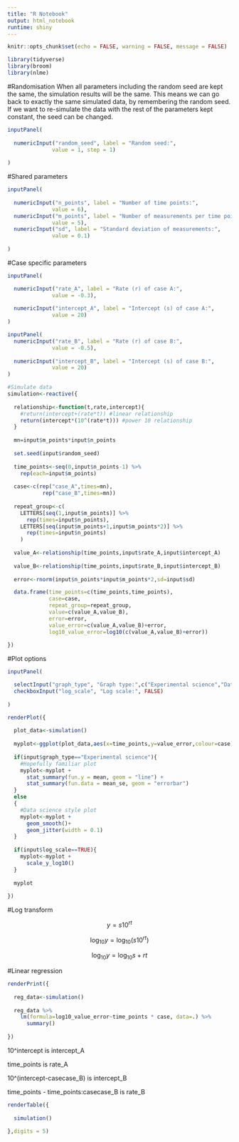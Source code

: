 ```yaml
---
title: "R Notebook"
output: html_notebook
runtime: shiny
---
```


```r

knitr::opts_chunk$set(echo = FALSE, warning = FALSE, message = FALSE)

library(tidyverse)
library(broom)
library(nlme)

```

#Randomisation
When all parameters including the random seed are kept the same, the simulation results will be the same. This means we can go back to exactly the same simulated data, by remembering the random seed. If we want to re-simulate the data with the rest of the parameters kept constant, the seed can be changed.
```r
inputPanel(
  
  numericInput("random_seed", label = "Random seed:",
              value = 1, step = 1)
  
)
```

#Shared parameters

```r
inputPanel(
  
  numericInput("n_points", label = "Number of time points:",
              value = 6),
  numericInput("m_points", label = "Number of measurements per time point:",
              value = 5),
  numericInput("sd", label = "Standard deviation of measurements:",
              value = 0.1)
  
)
```

#Case specific parameters

```r
inputPanel(

  numericInput("rate_A", label = "Rate (r) of case A:",
              value = -0.3),
  
  numericInput("intercept_A", label = "Intercept (s) of case A:",
              value = 20)
)

inputPanel(
  numericInput("rate_B", label = "Rate (r) of case B:",
              value = -0.5),
  
  numericInput("intercept_B", label = "Intercept (s) of case B:",
              value = 20)
)


```

```r

#Simulate data
simulation<-reactive({
  
  relationship<-function(t,rate,intercept){
    #return(intercept+(rate*t)) #linear relationship
    return(intercept*(10^(rate*t))) #power 10 relationship
  }
  
  mn=input$m_points*input$n_points
  
  set.seed(input$random_seed)
  
  time_points<-seq(0,input$n_points-1) %>%
    rep(each=input$m_points)
  
  case<-c(rep("case_A",times=mn),
           rep("case_B",times=mn))
  
  repeat_group<-c(
    LETTERS[seq(1,input$m_points)] %>%
      rep(times=input$n_points),
    LETTERS[seq(input$m_points+1,input$m_points*2)] %>%
      rep(times=input$n_points)
    )
  
  value_A<-relationship(time_points,input$rate_A,input$intercept_A)
  
  value_B<-relationship(time_points,input$rate_B,input$intercept_B)
  
  error<-rnorm(input$n_points*input$m_points*2,sd=input$sd)

  data.frame(time_points=c(time_points,time_points),
             case=case,
             repeat_group=repeat_group,
             value=c(value_A,value_B),
             error=error,
             value_error=c(value_A,value_B)+error,
             log10_value_error=log10(c(value_A,value_B)+error))
  
})


```

#Plot options

```r

inputPanel(

  selectInput("graph_type", "Graph type:",c("Experimental science","Data science")),
  checkboxInput("log_scale", "Log scale:", FALSE)
  
)

```

```r
renderPlot({
  
  plot_data<-simulation()
  
  myplot<-ggplot(plot_data,aes(x=time_points,y=value_error,colour=case))
  
  if(input$graph_type=="Experimental science"){
    #Hopefully familiar plot
    myplot<-myplot +
      stat_summary(fun.y = mean, geom = "line") + 
      stat_summary(fun.data = mean_se, geom = "errorbar")
  }
  else
  {
    #Data science style plot
    myplot<-myplot +
      geom_smooth()+
      geom_jitter(width = 0.1)
  }
  
  if(input$log_scale==TRUE){
    myplot<-myplot +
      scale_y_log10()
  }
  
  myplot
  
})
```

#Log transform

$$y=s10^{rt}$$

$$\log_{10}y=\log_{10}(s10^{rt})$$

$$\log_{10}y=\log_{10}s+rt$$

#Linear regression

```r

renderPrint({
  
  reg_data<-simulation()
  
  reg_data %>%
    lm(formula=log10_value_error~time_points * case, data=.) %>%
      summary()
  
})

```

10^intercept is intercept_A

time_points is rate_A

10^(intercept-casecase_B) is intercept_B

time_points - time_points:casecase_B is rate_B

```r

renderTable({
  
  simulation()

},digits = 5)
```

